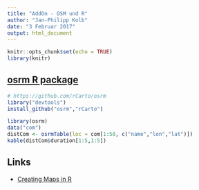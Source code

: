 ```yaml
---
title: "AddOn - OSM und R"
author: "Jan-Philipp Kolb"
date: "3 Februar 2017"
output: html_document
---
```


```r
knitr::opts_chunk$set(echo = TRUE)
library(knitr)
```

## [osrm R package](https://github.com/rCarto/osrm)

```r
# https://github.com/rCarto/osrm
library("devtools")
install_github("osrm","rCarto")
```


```r
library(osrm)
data("com")
distCom <- osrmTable(loc = com[1:50, c("name","lon","lat")])
kable(distCom$duration[1:5,1:5])
```

## Links

- [Creating Maps in R](https://github.com/Robinlovelace/Creating-maps-in-R)